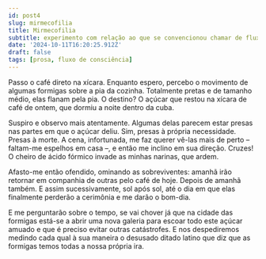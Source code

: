 ```yaml
---
id: post4
slug: mirmecofilia
title: Mirmecofilia
subtitle: experimento com relação ao que se convencionou chamar de fluxo de consciência
date: '2024-10-11T16:20:25.912Z'
draft: false
tags: [prosa, fluxo de consciência]
---
```


Passo o café direto na xícara. Enquanto espero, percebo o movimento 
de algumas formigas sobre a pia da cozinha. Totalmente pretas e de tamanho médio, 
elas flanam pela pia. O destino? O açúcar que restou na xícara de café de ontem, 
que dormiu a noite dentro da cuba. 

Suspiro e observo mais atentamente. 
Algumas delas parecem estar presas nas partes em que o açúcar deliu. 
Sim, presas à própria necessidade. Presas à morte.
A cena, infortunada, me faz querer vê-las mais de perto – faltam-me espelhos em casa –, 
e então me inclino em sua direção. Cruzes! O cheiro de ácido fórmico invade
as minhas narinas, que ardem. 

Afasto-me então ofendido,
ominando as sobreviventes: amanhã irão retornar 
em companhia de outras pelo café de hoje. Depois de amanhã também. E assim
sucessivamente, sol após sol, até o dia em que elas finalmente
perderão a cerimônia e me darão o bom-dia. 

E me perguntarão sobre o tempo, se vai chover já que na cidade das 
formigas está-se a abrir uma nova galeria para escoar todo este 
açúcar amuado e que é preciso evitar outras catástrofes.
E nos despediremos medindo cada 
qual à sua maneira o desusado ditado latino que diz que
as formigas temos todas
a nossa própria ira.

